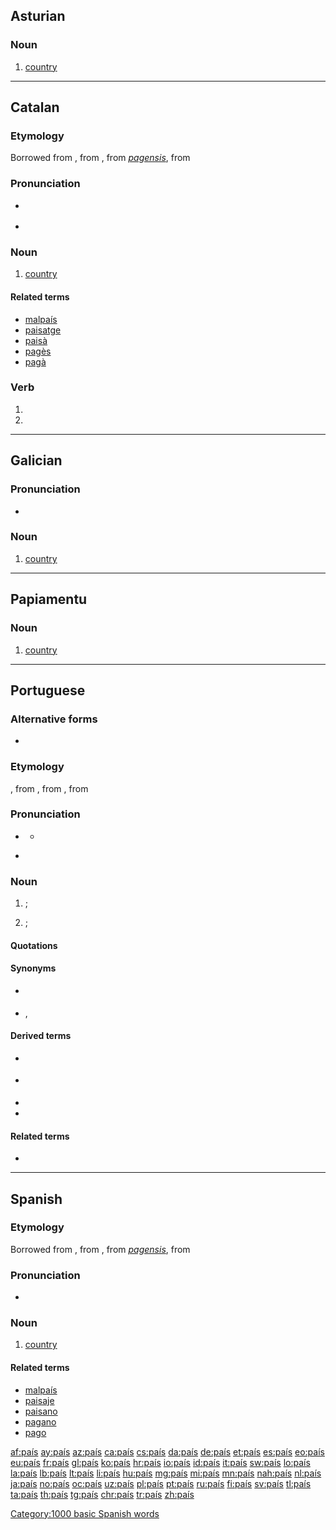 {{also|pais|paîs|païs|páis|Páis}}
==Asturian==

===Noun===
{{ast-noun|m|países}}

# [[country]]

----

==Catalan==

===Etymology===
Borrowed from {{etyl|fr|ca}} {{m|fr|pays}}, from {{etyl|fro|ca}} {{m|fro|païs}}, from {{etyl|VL.|ca}} ''[[pagensis]]'', from {{etyl|la|ca}} {{m|la|pāgus||country}}

===Pronunciation===
* {{IPA|/pəˈis/|lang=ca}} {{a|Eastern Catalan}}
* {{IPA|/paˈis/|lang=ca}} {{a|Western Catalan}}

===Noun===
{{ca-noun|m|països}}

# [[country]]

====Related terms====
* [[malpaís]]
* [[paisatge]]
* [[paisà]]
* [[pagès]]
* [[pagà]]

===Verb===
{{head|ca|verb form}}

# {{ca-verb form of|p=1|n=sg|t=impf|m=sub|pair}}
# {{ca-verb form of|p=3|n=sg|t=impf|m=sub|pair}}

----

==Galician==

===Pronunciation===
* {{IPA|/paˈis/|lang=gl}}

===Noun===
{{gl-noun|m|países}}

# [[country]]

----

==Papiamentu==

===Noun===
{{head|pap|noun}}

# [[country]]

----

==Portuguese==

===Alternative forms===
* {{l|pt|pays}} {{qualifier|obsolete}}

===Etymology===
{{bor|pt|fr|pays}}, from {{etyl|fro|pt}} {{m|fro|païs}}, from {{etyl|VL.|pt}} {{m|la|pagensis}}, from {{etyl|la|pt}} {{m|la|pāgus||country}}

===Pronunciation===
* {{a|Portugal}} {{IPA|/pɐ.ˈiʃ/|lang=pt}}
** {{audio|Pt-país.ogg|audio|lang=pt}}
* {{a|Brazil}} {{IPA|/pa.ˈis/|lang=pt}}

===Noun===
{{pt-noun|m|países}}

# {{senseid|pt|nation}} {{l|en|country}}; {{l|en|nation}} {{gloss|a sovereign polity}}
#: {{ux|pt|O Uruguai era uma colónia, depois uma província, e hoje um '''país'''.|Uruguay was a colony, then a province, and today a '''country'''.}}
# {{senseid|pt|land}} {{l|en|country}}; {{l|en|land}} {{gloss|a region inhabited by a particular people or characterised by a certain feature}}
#: {{ux|pt|Estamos em '''país''' montanhoso.|We are in a mountainous '''land'''.}}
#: {{ux|pt|'''País''' Basco|Basque '''Country'''}}
#: {{ux|pt|Alice no '''País''' das Maravilhas.|Alice in Wonder'''land'''.}}

====Quotations====
{{seeCites|lang=pt}}

====Synonyms====
* {{sense|nation}} {{l|pt|nação}}
* {{sense|land}} {{l|pt|terra}}, {{l|pt|região}}

====Derived terms====
* {{l|pt|paisinho}} {{qualifier|diminutive}}
* {{l|pt|paisão}} {{qualifier|augmentative}}
* {{l|pt|País Basco}}
* {{l|pt|país de opereta}}

====Related terms====
* {{l|pt|pago}}

{{catlangcode|pt|Geopolitics}}

----

==Spanish==

===Etymology===
Borrowed from {{etyl|fr|es}} {{m|fr|pays}}, from {{etyl|fro|es}} {{m|fro|païs}}, from {{etyl|VL.|es}} ''[[pagensis]]'', from {{etyl|la|es}} {{m|la|pāgus||country}}

===Pronunciation===
* {{IPA|/paˈis/|lang=es}}

===Noun===
{{es-noun|m|es}}

# [[country]]

====Related terms====
* [[malpaís]]
* [[paisaje]]
* [[paisano]]
* [[pagano]]
* [[pago]]

[[Category:1000 basic Spanish words]]

[[af:país]]
[[ay:país]]
[[az:país]]
[[ca:país]]
[[cs:país]]
[[da:país]]
[[de:país]]
[[et:país]]
[[es:país]]
[[eo:país]]
[[eu:país]]
[[fr:país]]
[[gl:país]]
[[ko:país]]
[[hr:país]]
[[io:país]]
[[id:país]]
[[it:país]]
[[sw:país]]
[[lo:país]]
[[la:país]]
[[lb:país]]
[[lt:país]]
[[li:país]]
[[hu:país]]
[[mg:país]]
[[mi:país]]
[[mn:país]]
[[nah:país]]
[[nl:país]]
[[ja:país]]
[[no:país]]
[[oc:país]]
[[uz:país]]
[[pl:país]]
[[pt:país]]
[[ru:país]]
[[fi:país]]
[[sv:país]]
[[tl:país]]
[[ta:país]]
[[th:país]]
[[tg:país]]
[[chr:país]]
[[tr:país]]
[[zh:país]]
